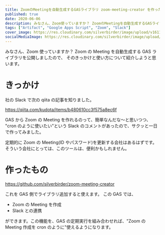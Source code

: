 ```yaml
---
title: ZoomのMeetingを自動生成するGASライブラリ zoom-meeting-creator を作った
published: true
date: 2020-06-06
description: みなさん、Zoom使っていますか？ ZoomのMeetingを自動生成するGASライブラリを公開しましたので、そのきっかけと使い方について紹介しようと思います。
tags: ["Artifact", "Google Apps Script", "Zoom", "Slack"]
cover_image: https://res.cloudinary.com/silverbirder/image/upload/v1611128736/silver-birder.github.io/assets/logo.png
socialMediaImage: https://res.cloudinary.com/silverbirder/image/upload/v1611128736/silver-birder.github.io/assets/logo.png
---
```


みなさん、Zoom 使っていますか？
Zoom の Meeting を自動生成する GAS ライブラリを公開しましたので、
そのきっかけと使い方について紹介しようと思います。

# きっかけ

社の Slack で次の qiita の記事を知りました。

https://qiita.com/kudota/items/b480610cc3f575a8ec6f

GAS から Zoom の Meeting を作れるのって、簡単なんだな〜と思いつつ、
"cron のように使いたい"という Slack のコメントがあったので、サクッと一日で作ってみました。

定期的に Zoom の Meeting(ID やパスワード)を更新する会社はあるはずです。
そういう会社にとっては、このツールは、便利かもしれません。

# 作ったもの

https://github.com/silverbirder/zoom-meeting-creator

これを GAS 側でライブラリ追加すると使えます。
この GAS では、

- Zoom の Meeting を作成
- Slack との連携

ができます。この機能を、GAS の定期実行を組み合わせれば、"Zoom の Meeting 作成を cron のように"使えるようになります。
